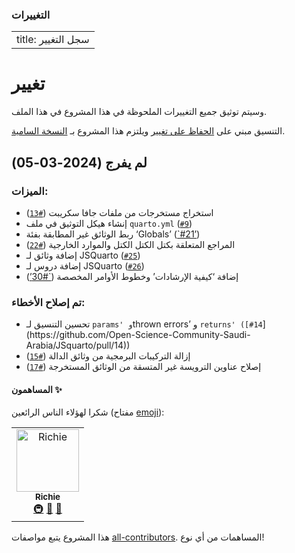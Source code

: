 ### التغييرات

---
title: سجل التغيير
---

<!-- سجل المشروع -->
# تغيير

وسيتم توثيق جميع التغييرات الملحوظة في هذا المشروع في هذا الملف.

التنسيق مبني على [الحفاظ على تغيير](https://keepachangelog.com/en/1.0.0/)
ويلتزم هذا المشروع بـ [النسخة السامية](https://semver.org/spec/v2.0.0.html).

## لم يفرج (2024-03-05)

### الميزات:

- استخراج مستخرجات من ملفات جافا سكريبت ([`#13`](https://github.com/Open-Science-Community-Saudi-Arabia/JSquarto/pull/3)) 
- إنشاء هيكل التوثيق في ملف `quarto.yml` ([`#9`](https://github.com/Open-Science-Community-Saudi-Arabia/JSquarto/pull/7))
- ربط الوثائق غير المطابقة بفئة 'Globals' ([`#21'](https://github.com/Open-Science-Community-Saudi-Arabia/JSquarto/pull/21))
- المراجع المتعلقة بكتل الكتل الكتل والموارد الخارجية ([`#22`](https://github.com/Open-Science-Community-Saudi-Arabia/JSquarto/pull/22))
- إضافة وثائق لـ JSQuarto ([`#25`](https://github.com/Open-Science-Community-Saudi-Arabia/JSquarto/pull/25))
- إضافة دروس لـ JSQuarto ([`#26`](https://github.com/Open-Science-Community-Saudi-Arabia/JSquarto/pull/26))
- إضافة 'كيفية الإرشادات' وخطوط الأوامر المخصصة ([`#30'](https://github.com/Open-Science-Community-Saudi-Arabia/JSquarto/pull/30))


### تم إصلاح الأخطاء:
- تحسين التنسيق لـ `params' و `thrown errors' و `returns' ([#14`](https://github.com/Open-Science-Community-Saudi-Arabia/JSquarto/pull/14))
- إزالة التركيبات البرمجية من وثائق الدالة ([`#15`](https://github.com/Open-Science-Community-Saudi-Arabia/JSquarto/pull/15))
- إصلاح عناوين الترويسة غير المتسقة من الوثائق المستخرجة ([`#17`](https://github.com/Open-Science-Community-Saudi-Arabia/JSquarto/pull/17))


#### المساهمون ✨

شكرا لهؤلاء الناس الرائعين (مفتاح [emoji](https://allcontributors.org/docs/en/emoji-key)):

<!-- جميع المواقع: ستارت - لا تقم بإزالة أو تعديل هذا القسم -->
<!-- prettier-ignore-start -->
<!-- markdownlint-تعطيل -->
<table>
  <tbody>
    <tr>
      <td align="center"><a href="https://realrichi3.github.io"><img src="https://avatars.githubusercontent.com/u/76791916?v=4?s=100" width="100px;" alt="Richie"/><br /><sub><b>Richie</b></sub></a><br /><a href="#infra-RealRichi3" title="Infrastructure (Hosting, Build-Tools, etc)">🚇</a> <a href="#ideas-RealRichi3" title="Ideas, Planning, & Feedback">🤔</a> <a href="https://github.com/Open-Science-Community-Saudi-Arabia/MOOCs/pulls?q=is%3Apr+reviewed-by%3ARealRichi3" title="Reviewed Pull Requests">👀</a></td>
    </tr>
  </tbody>
</table>

<!-- markdownlint-recover-->
<!-- prettier-ignore-end -->

<!-- جميع المواقع: LIST:end-->

هذا المشروع يتبع مواصفات [all-contributors](https://github.com/all-contributors/all-contributors). المساهمات من أي نوع!

<!-- كلمات و آثار ->
<!-- https://www.markdownguide.org/basic-syntax/#reference-style-links -->
[cc-by]: http://creativecommons.org/licenses/by/4.0/
[cc-by-image]: https://i.creativecommons.org/l/by/4.0/88x31.png
[cc-by-shield]: https://img.shields.io/badge/License-CC%20BY%204.0-lightgrey.svg?style=flat-square
[forks-shield]: https://img.shields.io/github/forks/Open-Science-Community-Saudi-Arabia/MOOCs.svg?style=flat-square
[forks-url]: https://github.com/Open-Science-Community-Saudi-Arabia/MOOCs/network/members
[stars-shield]: https://img.shields.io/github/stars/Open-Science-Community-Saudi-Arabia/MOOCs.svg?style=flat-square&color=brightgreen
[stars-url]: https://github.com/Open-Science-Community-Saudi-Arabia/MOOCs/stargazers
[issues-shield]: https://img.shields.io/github/issues/Open-Science-Community-Saudi-Arabia/MOOCs.svg?style=flat-square
[issues-url]: https://github.com/Open-Science-Community-Saudi-Arabia/MOOCs/issues




